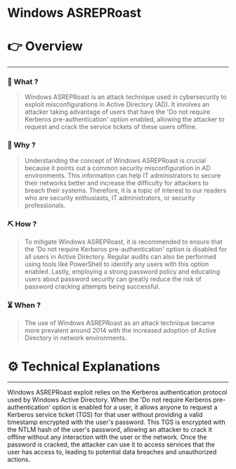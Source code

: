 # Windows ASREPRoast


# 👉 Overview

---

### 👀 What ?

> Windows ASREPRoast is an attack technique used in cybersecurity to exploit misconfigurations in Active Directory (AD). It involves an attacker taking advantage of users that have the 'Do not require Kerberos pre-authentication' option enabled, allowing the attacker to request and crack the service tickets of these users offline.
> 

### 🧐 Why ?

> Understanding the concept of Windows ASREPRoast is crucial because it points out a common security misconfiguration in AD environments. This information can help IT administrators to secure their networks better and increase the difficulty for attackers to breach their systems. Therefore, it is a topic of interest to our readers who are security enthusiasts, IT administrators, or security professionals.
> 

### ⛏️ How ?

> To mitigate Windows ASREPRoast, it is recommended to ensure that the 'Do not require Kerberos pre-authentication' option is disabled for all users in Active Directory. Regular audits can also be performed using tools like PowerShell to identify any users with this option enabled. Lastly, employing a strong password policy and educating users about password security can greatly reduce the risk of password cracking attempts being successful.
> 

### ⏳ When ?

> The use of Windows ASREPRoast as an attack technique became more prevalent around 2014 with the increased adoption of Active Directory in network environments.
> 

# ⚙️ Technical Explanations

---

Windows ASREPRoast exploit relies on the Kerberos authentication protocol used by Windows Active Directory. When the 'Do not require Kerberos pre-authentication' option is enabled for a user, it allows anyone to request a Kerberos service ticket (TGS) for that user without providing a valid timestamp encrypted with the user's password. This TGS is encrypted with the NTLM hash of the user's password, allowing an attacker to crack it offline without any interaction with the user or the network. Once the password is cracked, the attacker can use it to access services that the user has access to, leading to potential data breaches and unauthorized actions.
